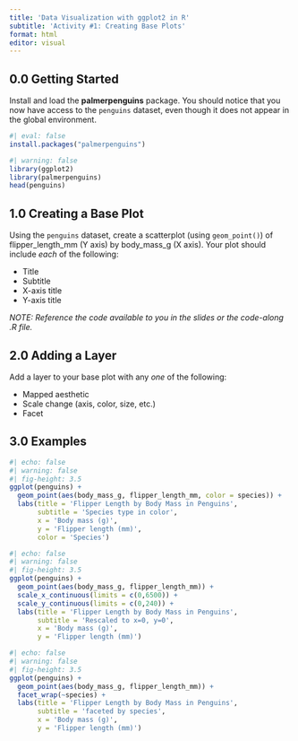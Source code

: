 ```yaml
---
title: 'Data Visualization with ggplot2 in R'
subtitle: 'Activity #1: Creating Base Plots'
format: html 
editor: visual
---
```


## 0.0 Getting Started

Install and load the **palmerpenguins** package. You should notice that you now have access to the `penguins` dataset, even though it does not appear in the global environment.

```r
#| eval: false
install.packages("palmerpenguins")
```

```r
#| warning: false
library(ggplot2)
library(palmerpenguins)
head(penguins)
```

\newpage

## 1.0 Creating a Base Plot

Using the `penguins` dataset, create a scatterplot (using `geom_point()`) of flipper_length_mm (Y axis) by body_mass_g (X axis). Your plot should include *each* of the following:

-   Title
-   Subtitle
-   X-axis title
-   Y-axis title

*NOTE: Reference the code available to you in the slides or the code-along .R file.*

## 2.0 Adding a Layer

Add a layer to your base plot with any *one* of the following:

-   Mapped aesthetic
-   Scale change (axis, color, size, etc.)
-   Facet

\newpage

## 3.0 Examples

```r
#| echo: false
#| warning: false
#| fig-height: 3.5
ggplot(penguins) + 
  geom_point(aes(body_mass_g, flipper_length_mm, color = species)) + 
  labs(title = 'Flipper Length by Body Mass in Penguins',
       subtitle = 'Species type in color', 
       x = 'Body mass (g)',
       y = 'Flipper length (mm)', 
       color = 'Species')
```

```r
#| echo: false
#| warning: false
#| fig-height: 3.5
ggplot(penguins) + 
  geom_point(aes(body_mass_g, flipper_length_mm)) + 
  scale_x_continuous(limits = c(0,6500)) + 
  scale_y_continuous(limits = c(0,240)) + 
  labs(title = 'Flipper Length by Body Mass in Penguins',
       subtitle = 'Rescaled to x=0, y=0', 
       x = 'Body mass (g)',
       y = 'Flipper length (mm)')
```

```r
#| echo: false
#| warning: false
#| fig-height: 3.5
ggplot(penguins) + 
  geom_point(aes(body_mass_g, flipper_length_mm)) +
  facet_wrap(~species) + 
  labs(title = 'Flipper Length by Body Mass in Penguins',
       subtitle = 'faceted by species', 
       x = 'Body mass (g)',
       y = 'Flipper length (mm)')
```
